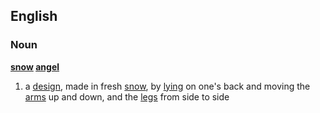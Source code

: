 ==English==
===Noun===
'''[[snow]] [[angel]]'''
# a [[design]], made in fresh [[snow]], by [[lying]] on one's back and moving the [[arm]]s up and down, and the [[leg]]s from side to side
